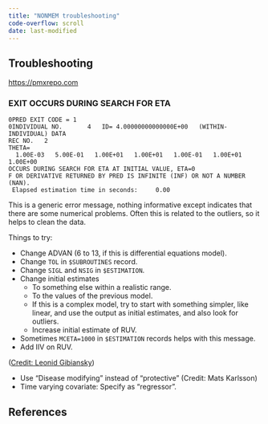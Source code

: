 ```yaml
---
title: "NONMEM troubleshooting"
code-overflow: scroll
date: last-modified
---
```


:::{.callout-caution title="Under construction"}
:::

## Troubleshooting

<https://pmxrepo.com>

### EXIT OCCURS DURING SEARCH FOR ETA

```nmtran
0PRED EXIT CODE = 1
0INDIVIDUAL NO.       4   ID= 4.00000000000000E+00   (WITHIN-INDIVIDUAL) DATA 
REC NO.   2
THETA=
  1.00E-03   5.00E-01   1.00E+01   1.00E+01   1.00E-01   1.00E+01   1.00E+00
OCCURS DURING SEARCH FOR ETA AT INITIAL VALUE, ETA=0
F OR DERIVATIVE RETURNED BY PRED IS INFINITE (INF) OR NOT A NUMBER (NAN).
 Elapsed estimation time in seconds:     0.00
```

This is a generic error message, nothing informative except indicates that there are some numerical problems.
Often this is related to the outliers, so it helps to clean the data.

Things to try:

* Change ADVAN (6 to 13, if this is differential equations model).
* Change `TOL` in `$SUBROUTINES` record.
* Change `SIGL` and `NSIG` in `$ESTIMATION`.
* Change initial estimates
  * To something else within a realistic range.
  * To the values of the previous model.
  * If this is a complex model, try to start with something simpler, like linear, and use the output as initial estimates, and also look for outliers.
  * Increase initial estimate of RUV.
* Sometimes `MCETA=1000` in `$ESTIMATION` records helps with this message.
* Add IIV on RUV.

([Credit: Leonid Gibiansky](https://www.mail-archive.com/nmusers@globomaxnm.com/msg08915.html))

::: {.callout-note title="Terminology"}
* Use "Disease modifying" instead of "protective" (Credit: Mats Karlsson)
* Time varying covariate: Specify as "regressor".
:::

## References

::: {#refs}
:::
